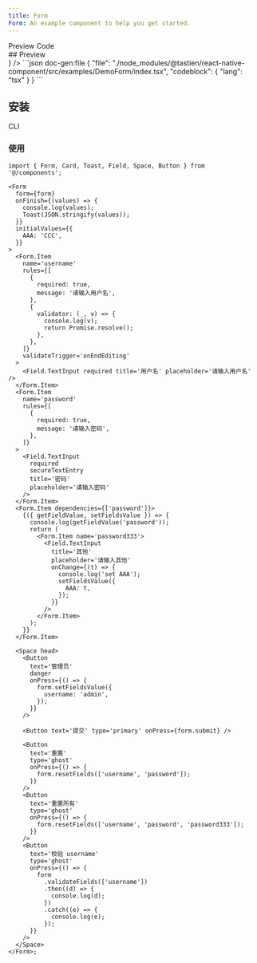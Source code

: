 ```yaml
---
title: Form
Form: An example component to help you get started.
---
```



<div className='h-5' />

<Tabs defaultValue="preview">
  <TabsList>
    <TabsTrigger value="preview">Preview</TabsTrigger>
    <TabsTrigger value="code">Code</TabsTrigger>
  </TabsList>
  <TabsContent value="preview">
    <div id="preview" className='*:hidden scroll-m-20' aria-hidden>
      ## Preview
    </div>
    <PreviewCard preview={<FormPreview />} />
  </TabsContent>
  <TabsContent value="code">
    ```json doc-gen:file
    {
      "file": "./node_modules/@tastien/react-native-component/src/examples/DemoForm/index.tsx",
      "codeblock": {
        "lang": "tsx"
      }
    }
    ```
  </TabsContent>
</Tabs>

## 安装

<Tabs defaultValue='cli'>
  <TabsList>
    <TabsTrigger id='cli' value='cli'>
      CLI
    </TabsTrigger>
  </TabsList>
  <TabsContent value='cli'>
    <CommandTabs
      args={[
        'add',
        'https://react-native-component-docs.vercel.app/r/form.json',
      ]}
    />
  </TabsContent>
</Tabs>

### 使用

```tsx
import { Form, Card, Toast, Field, Space, Button } from '@/components';

<Form
  form={form}
  onFinish={(values) => {
    console.log(values);
    Toast(JSON.stringify(values));
  }}
  initialValues={{
    AAA: 'CCC',
  }}
>
  <Form.Item
    name='username'
    rules={[
      {
        required: true,
        message: '请输入用户名',
      },
      {
        validator: (_, v) => {
          console.log(v);
          return Promise.resolve();
        },
      },
    ]}
    validateTrigger='onEndEditing'
  >
    <Field.TextInput required title='用户名' placeholder='请输入用户名' />
  </Form.Item>
  <Form.Item
    name='password'
    rules={[
      {
        required: true,
        message: '请输入密码',
      },
    ]}
  >
    <Field.TextInput
      required
      secureTextEntry
      title='密码'
      placeholder='请输入密码'
    />
  </Form.Item>
  <Form.Item dependencies={['password']}>
    {({ getFieldValue, setFieldsValue }) => {
      console.log(getFieldValue('password'));
      return (
        <Form.Item name='password333'>
          <Field.TextInput
            title='其他'
            placeholder='请输入其他'
            onChange={(t) => {
              console.log('set AAA');
              setFieldsValue({
                AAA: t,
              });
            }}
          />
        </Form.Item>
      );
    }}
  </Form.Item>

  <Space head>
    <Button
      text='管理员'
      danger
      onPress={() => {
        form.setFieldsValue({
          username: 'admin',
        });
      }}
    />

    <Button text='提交' type='primary' onPress={form.submit} />

    <Button
      text='重置'
      type='ghost'
      onPress={() => {
        form.resetFields(['username', 'password']);
      }}
    />
    <Button
      text='重置所有'
      type='ghost'
      onPress={() => {
        form.resetFields(['username', 'password', 'password333']);
      }}
    />
    <Button
      text='校验 username'
      type='ghost'
      onPress={() => {
        form
          .validateFields(['username'])
          .then((d) => {
            console.log(d);
          })
          .catch((e) => {
            console.log(e);
          });
      }}
    />
  </Space>
</Form>;
```
